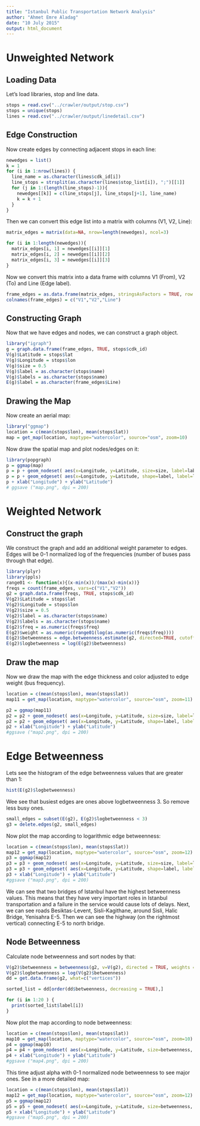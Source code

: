 ```yaml
---
title: "Istanbul Public Transportation Network Analysis"
author: "Ahmet Emre Aladag"
date: "10 July 2015"
output: html_document
---
```


# Unweighted Network

## Loading Data

Let's load libraries, stop and line data.

```r
stops = read.csv("../crawler/output/stop.csv")
stops = unique(stops)
lines = read.csv("../crawler/output/linedetail.csv")
```


## Edge Construction

Now create edges by connecting adjacent stops in each line:

```r
newedges = list()
k = 1
for (i in 1:nrow(lines)) {
  line_name = as.character(lines$cdk_id[i])
  line_stops = strsplit(as.character(lines$stop_list[i]), ";")[[1]]
  for (j in 1:(length(line_stops)-1)){
    newedges[[k]] = c(line_stops[j], line_stops[j+1], line_name)
    k = k + 1
  }
}
```

Then we can convert this edge list into a matrix with columns (V1, V2, Line):

```r
matrix_edges = matrix(data=NA, nrow=length(newedges), ncol=3)

for (i in 1:length(newedges)){
  matrix_edges[i, 1] = newedges[[i]][1]
  matrix_edges[i, 2] = newedges[[i]][2]
  matrix_edges[i, 3] = newedges[[i]][3]
}
```

Now we convert this matrix into a data frame with columns V1 (From), V2 (To) and Line (Edge label).

```r
frame_edges = as.data.frame(matrix_edges, stringsAsFactors = TRUE, row.names=c("from", "to", "line"))
colnames(frame_edges) = c("V1","V2","Line")
```

## Constructing Graph

Now that we have edges and nodes, we can construct a graph object.

```r
library("igraph")
g = graph.data.frame(frame_edges, TRUE, stops$cdk_id)
V(g)$Latitude = stops$lat
V(g)$Longitude = stops$lon
V(g)$size = 0.5
V(g)$label = as.character(stops$name)
V(g)$labels = as.character(stops$name)
E(g)$label = as.character(frame_edges$Line)
```

## Drawing the Map

Now create an aerial map:
```r
library("ggmap")
location = c(mean(stops$lon), mean(stops$lat))
map = get_map(location, maptype="watercolor", source="osm", zoom=10)
```

Now draw the spatial map and plot nodes/edges on it:

```r
library(popgraph)
p = ggmap(map)
p = p + geom_nodeset( aes(x=Longitude, y=Latitude, size=size, label=label), g)
p = p + geom_edgeset( aes(x=Longitude, y=Latitude, shape=label, label=label), g, color="yellow", alpha=0.3)
p + xlab("Longitude") + ylab("Latitude")
# ggsave ("map.png", dpi = 200)
```

# Weighted Network

## Construct the graph

We construct the graph and add an additional weight parameter to edges. Edges will be 0-1 normalized log of the frequencies (number of buses pass through that edge).

```r
library(plyr)
library(ppls)
range01 <- function(x){(x-min(x))/(max(x)-min(x))}
freqs = count(frame_edges, vars=c("V1","V2"))
g2 = graph.data.frame(freqs, TRUE, stops$cdk_id)
V(g2)$Latitude = stops$lat
V(g2)$Longitude = stops$lon
V(g2)$size = 0.5
V(g2)$label = as.character(stops$name)
V(g2)$labels = as.character(stops$name)
E(g2)$freq = as.numeric(freqs$freq)
E(g2)$weight = as.numeric(range01(log(as.numeric(freqs$freq))))
E(g2)$betweenness = edge.betweenness.estimate(g2, directed=TRUE, cutoff=10, weights = E(g2)$freq)
E(g2)$logbetweenness = log(E(g2)$betweenness)
```

## Draw the map

Now we draw the map with the edge thickness and color adjusted to edge weight (bus frequency).

```r
location = c(mean(stops$lon), mean(stops$lat))
map11 = get_map(location, maptype="watercolor", source="osm", zoom=11)

p2 = ggmap(map11)
p2 = p2 + geom_nodeset( aes(x=Longitude, y=Latitude, size=size, label=label), g2)
p2 = p2 + geom_edgeset( aes(x=Longitude, y=Latitude, shape=label, label=label, size=weight, color=weight), g2, alpha=1.0) + scale_colour_continuous(trans = 'reverse')
p2 + xlab("Longitude") + ylab("Latitude")
#ggsave ("map2.png", dpi = 200)
```

# Edge Betweenness

Lets see the histogram of the edge betweenness values that are greater than 1:

```r
hist(E(g2)$logbetweenness)
```

Wee see that busiest edges are ones above logbetweenness 3. So remove less busy ones.

```r
small_edges = subset(E(g2), E(g2)$logbetweenness < 3)
g3 = delete.edges(g2, small_edges)
```

Now plot the map according to logarithmic edge betweenness:

```r
location = c(mean(stops$lon), mean(stops$lat))
map12 = get_map(location, maptype="watercolor", source="osm", zoom=12)
p3 = ggmap(map12)
p3 = p3 + geom_nodeset( aes(x=Longitude, y=Latitude, size=size, label=label), g3)
p3 = p3 + geom_edgeset( aes(x=Longitude, y=Latitude, shape=label, label=label, size=logbetweenness, color=logbetweenness), g3, alpha=1.0) + scale_colour_continuous(trans = 'reverse')
p3 + xlab("Longitude") + ylab("Latitude")
#ggsave ("map3.png", dpi = 200)
```

We can see that two bridges of Istanbul have the highest betweenness values. This means that they have very important roles in Istanbul transportation and a failure in the service would cause lots of delays. Next, we can see 
roads Besiktas-Levent, Sisli-Kagithane, around Sisli, Halic Bridge, Yenisahra E-5. Then we can see the highway (on the rightmost vertical) connecting E-5 to north bridge.


## Node Betweenness

Calculate node betweenness and sort nodes by that:

```r
V(g2)$betweenness = betweenness(g2, v=V(g2), directed = TRUE, weights = E(g2)$freq)
V(g2)$logbetweenness = log(V(g2)$betweenness)
dd = get.data.frame(g2, what=c("vertices"))

sorted_list = dd[order(dd$betweenness, decreasing = TRUE),]

for (i in 1:20 ) {
  print(sorted_list$label[i])
}

```

Now plot the map according to node betweenness:

```r
location = c(mean(stops$lon), mean(stops$lat))
map10 = get_map(location, maptype="watercolor", source="osm", zoom=10)
p4 = ggmap(map10)
p4 = p4 + geom_nodeset( aes(x=Longitude, y=Latitude, size=betweenness, label=label), g2, alpha=0.7)
p4 + xlab("Longitude") + ylab("Latitude")
#ggsave ("map4.png", dpi = 200)
```

This time adjust alpha with 0-1 normalized node betweenness to see major ones. See in a more detailed map:

```r
location = c(mean(stops$lon), mean(stops$lat))
map12 = get_map(location, maptype="watercolor", source="osm", zoom=12)
p5 = ggmap(map12)
p5 = p5 + geom_nodeset( aes(x=Longitude, y=Latitude, size=betweenness, label=label), g2, alpha=range01(V(g2)$betweenness))
p5 + xlab("Longitude") + ylab("Latitude")
#ggsave ("map5.png", dpi = 200)
```

